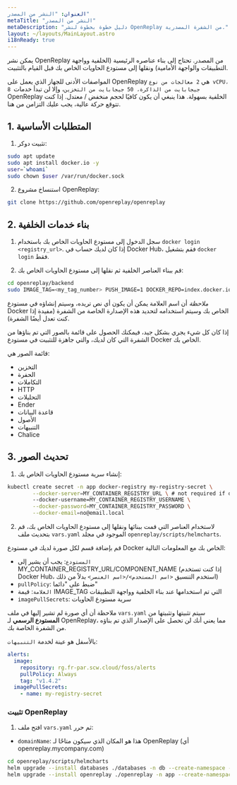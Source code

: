 ```yaml
---
العنوان: "النشر من المصدر"
metaTitle: "النشر من المصدر"
metaDescription: "دليل خطوة بخطوة لنشر OpenReplay من الشفرة المصدرية."
layout: ~/layouts/MainLayout.astro
i18nReady: true
---
```

يمكن نشر OpenReplay من المصدر. تحتاج إلى بناء عناصره الرئيسية (الخلفية وواجهة التطبيقات والواجهة الأمامية) ونقلها إلى مستودع الحاويات الخاص بك قبل القيام بالتثبيت.

المواصفات الأدنى للجهاز الذي يعمل على OpenReplay هي `2 معالجات من نوع vCPU، 8 جيجابايت من الذاكرة، 50 جيجابايت من التخزين`، وإلا لن تبدأ خدمات OpenReplay الخلفية بسهولة. هذا ينبغي أن يكون كافيًا لحجم منخفض / معتدل. إذا كنت تتوقع حركة عالية، يجب عليك التزامن من هنا.

## 1. المتطلبات الأساسية

1. تثبيت دوكر:


```bash
sudo apt update
sudo apt install docker.io -y
user=`whoami`
sudo chown $user /var/run/docker.sock
```


2. استنساخ مشروع OpenReplay:


```bash
git clone https://github.com/openreplay/openreplay
```


## 2. بناء خدمات الخلفية

1. سجل الدخول إلى مستودع الحاويات الخاص بك باستخدام `docker login <registry_url>`. إذا كان لديك حساب في Docker Hub، فقم بتشغيل `docker login` فقط.

2. قم ببناء العناصر الخلفية ثم نقلها إلى مستودع الحاويات الخاص بك:


```bash
cd openreplay/backend
sudo IMAGE_TAG=<my_tag_number> PUSH_IMAGE=1 DOCKER_REPO=index.docker.io/<username> bash build.sh 
```


*ملاحظة* أن اسم العلامة يمكن أن يكون أي نص تريده، وسيتم إنشاؤه في مستودع Docker الخاص بك وسيتم استخدامه لتحديد هذه الإصدارة الخاصة من الشفرة (مفيدة إذا كنت تعدل أيضًا الشفرة).

إذا كان كل شيء يجري بشكل جيد، فيمكنك الحصول على قائمة بالصور التي تم بناؤها من الشفرة التي كان لديك، والتي جاهزة للتثبيت في مستودع Docker الخاص بك.

قائمة الصور هي:

- التخزين
- الحفرة
- التكاملات
- HTTP
- التحليلات
- Ender
- قاعدة البيانات
- الأصول
- التنبيهات
- Chalice

## 3. تحديث الصور

1. إنشاء سرية مستودع الحاويات الخاص بك:


```bash
kubectl create secret -n app docker-registry my-registry-secret \
        --docker-server=MY_CONTAINER_REGISTRY_URL \ # not required if docker hub
        --docker-username=MY_CONTAINER_REGISTRY_USERNAME \
        --docker-password=MY_CONTAINER_REGISTRY_PASSWORD \
        --docker-email=no@email.local 
```


2. لاستخدام العناصر التي قمت ببنائها ونقلها إلى مستودع الحاويات الخاص بك، قم بتحديث ملف `vars.yaml` الموجود في مجلد `openreplay/scripts/helmcharts`.

قم بإضافة قسم لكل صورة لديك في مستودع Docker الخاص بك مع المعلومات التالية:

- `المستودع`: يجب أن يشير إلى MY_CONTAINER_REGISTRY_URL/COMPONENT_NAME (إذا كنت تستخدم Docker Hub، استخدم التنسيق `<اسم المستخدم>/<اسم العنصر>` بدلاً من ذلك)
- `pullPolicy`: ضبط على "دائما"
- `العلامة`: قيمة IMAGE_TAG التي تم استخدامها عند بناء الخلفية وواجهة التطبيقات
- `imagePullSecrets`: سرية مستودع الحاويات

ملاحظة أن أي صورة لم تشير إليها في ملف `vars.yaml` سيتم تثبيتها وتثبيتها من **المستودع الرسمي** لـ OpenReplay، مما يعني أنك لن تحصل على الإصدار الذي تم بناؤه من الشفرة الخاصة بك.

بالأسفل هو عينة لخدمة `التنبيهات`:


```yaml
alerts:
  image:
    repository: rg.fr-par.scw.cloud/foss/alerts
    pullPolicy: Always
    tag: "v1.4.2"
  imagePullSecrets: 
    - name: my-registry-secret
```


### تثبيت OpenReplay

1. افتح ملف `vars.yaml` ثم حرر:
- `domainName`: هذا هو المكان الذي سيكون متاحًا لـ OpenReplay (أي openreplay.mycompany.com)
```bash
cd openreplay/scripts/helmcharts
helm upgrade --install databases ./databases -n db --create-namespace --wait -f ./vars.yaml --atomic
helm upgrade --install openreplay ./openreplay -n app --create-namespace --wait -f ./vars.yaml --atomic
```
